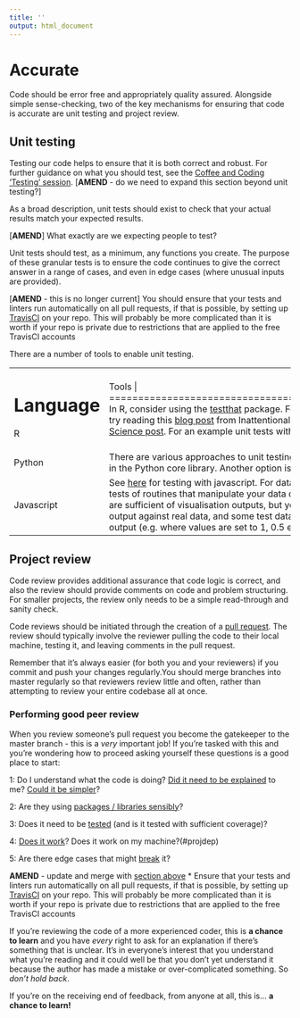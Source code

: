 ```yaml
---
title: ''
output: html_document
---
```


# Accurate {#accurate}

Code should be error free and appropriately quality assured. Alongside simple sense-checking, two of the key mechanisms for ensuring that code is accurate are unit testing and project review.

## Unit testing {#unittest}

Testing our code helps to ensure that it is both correct and robust. For further guidance on what you should test, see the [Coffee and Coding 'Testing' session][222]. [**AMEND** - do we need to expand this section beyond unit testing?]

As a broad description, unit tests should exist to check that your actual results match your expected results.

[**AMEND**] What exactly are we expecting people to test?

Unit tests should test, as a minimum, any functions you create. The purpose of these granular tests is to ensure the code continues to give the correct answer in a range of cases, and even in edge cases (where unusual inputs are provided). 

[**AMEND** - this is no longer current]
You should ensure that your tests and linters run automatically on all pull requests, if that is possible, by setting up [TravisCI](https://travis-ci.org/) on your repo.  This will probably be more complicated than it is worth if your repo is private due to restrictions that are applied to the free TravisCI accounts

There are a number of tools to enable unit testing.

+---------------+--------------------------------------------------------+
| Language      | Tools                                  | 
+===============+========================================================+
| R             | In R, consider using the [testthat][221] package. For an introduction to using testthat, try reading this [blog post][9] from Inattentional Coffee or this [Towards Data Science post][10]. For an example unit tests within a project, see [here][11]. |
+---------------+--------------------------------------------------------+
| Python        | There are various approaches to unit testing in Python.  Consider using [unittest](https://docs.python.org/3/library/unittest.html) in the Python core library.  Another option is [pytest](https://docs.pytest.org/en/latest/).  See also [here](http://python-guide-pt-br.readthedocs.io/en/latest/writing/tests/) |
+---------------+--------------------------------------------------------+
| Javascript    | See [here](http://busypeoples.github.io/post/testing-d3-with-jasmine/) for testing with javascript. For data vis in Javascript, you need unit tests of routines that manipulate your data or data structures.  Visual checks are sufficient of visualisation outputs, but you must make visual checks of the output against real data, and some test datasets that produce predictable output (e.g. where values are set to 1, 0.5 etc.) |
+---------------+--------------------------------------------------------+

[9]:https://katherinemwood.github.io/post/testthat/
[10]:https://towardsdatascience.com/unit-testing-in-r-68ab9cc8d211
[11]:https://github.com/RobinL/costmodelr/tree/master/tests
[221]: https://github.com/r-lib/testthat
[222]: https://github.com/moj-analytical-services/coffee-and-coding-public/tree/master/2019-12-06%20Testing%20as%20part%20of%20an%20Analytical%20Project


## Project review {#review}

Code review provides additional assurance that code logic is correct, and also the review should provide comments on code and problem structuring. For smaller projects, the review only needs to be a simple read-through and sanity check.

Code reviews should be initiated through the creation of a [pull request](#flow). The review should typically involve the reviewer pulling the code to their local machine, testing it, and leaving comments in the pull request. 

Remember that it’s always easier (for both you and your reviewers) if you commit and push your changes regularly.You should merge branches into master regularly so that reviewers review little and often, rather than attempting to review your entire codebase all at once. 

### Performing good peer review {-}

When you review someone's pull request you become the gatekeeper to the master branch - this is a *very* important job!  If you're tasked with this and you're wondering how to proceed asking yourself these questions is a good place to start:

1: Do I understand what the code is doing? [Did it need to be explained](#ccc) to me? [Could it be simpler](#ccc)?

2: Are they using [packages / libraries sensibly](#defaults)?

3: Does it need to be [tested](#unittest) (and is it tested with sufficient coverage)?

4: [Does it work](#ccc)? Does it work on my machine?(#projdep)

5: Are there edge cases that might [break](#unittest) it?

**AMEND** - update and merge with [section above](#defaults)
* Ensure that your tests and linters run automatically on all pull requests, if that is possible, by setting up [TravisCI](https://travis-ci.org/) on your repo.  This will probably be more complicated than it is worth if your repo is private due to restrictions that are applied to the free TravisCI accounts

If you're reviewing the code of a more experienced coder, this is **a chance to learn** and you have _every_ right to ask for an explanation if there's something that is unclear.  It's in everyone's interest that you understand what you're reading and it could well be that you don't yet understand it because the author has made a mistake or over-complicated something.  So _don't hold back_.

If you're on the receiving end of feedback, from anyone at all, this is... **a chance to learn!**


